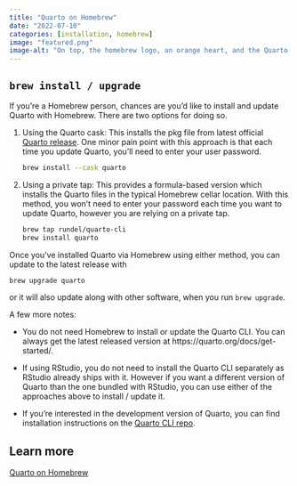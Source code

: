 ```yaml
---
title: "Quarto on Homebrew"
date: "2022-07-10"
categories: [installation, homebrew]
image: "featured.png"
image-alt: "On top, the homebrew logo, an orange heart, and the Quarto logo. Underneath the code for two options for installation via Homebrew. Option 1 is brew install –cask quarto. Option 2 is brew tap rundel/quarto-cli followed by brew install quarto. And at the bottom the code for updating Quarto with Homebrew: brew upgrade quarto. The complete code can be found in the blog post."
---
```


## `brew install / upgrade`

If you're a Homebrew person, chances are you'd like to install and update Quarto with Homebrew.
There are two options for doing so.

1.  Using the Quarto cask: This installs the pkg file from latest official [Quarto release](https://github.com/quarto-dev/quarto-cli/releases).
    One minor pain point with this approach is that each time you update Quarto, you'll need to enter your user password.

    ``` bash
    brew install --cask quarto
    ```

2.  Using a private tap: This provides a formula-based version which installs the Quarto files in the typical Homebrew cellar location.
    With this method, you won't need to enter your password each time you want to update Quarto, however you are relying on a private tap.

    ``` bash
    brew tap rundel/quarto-cli
    brew install quarto
    ```

Once you've installed Quarto via Homebrew using either method, you can update to the latest release with

``` bash
brew upgrade quarto
```

or it will also update along with other software, when you run `brew upgrade`.

A few more notes:

-   You do not need Homebrew to install or update the Quarto CLI. You can always get the latest released version at https://quarto.org/docs/get-started/.

-   If using RStudio, you do not need to install the Quarto CLI separately as RStudio already ships with it.
    However if you want a different version of Quarto than the one bundled with RStudio, you can use either of the approaches above to install / update it.

-   If you're interested in the development version of Quarto, you can find installation instructions on the [Quarto CLI repo](https://github.com/quarto-dev/quarto-cli#development-version).

## Learn more

[Quarto on Homebrew](https://formulae.brew.sh/cask/quarto)
